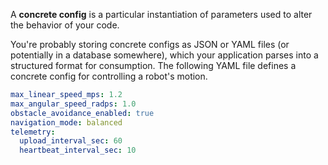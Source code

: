 A **concrete config** is a particular instantiation of parameters used to alter the 
behavior of your code. 

You're probably storing concrete configs as JSON or YAML files (or potentially in a 
database somewhere), which your application parses into a structured format for 
consumption. The following YAML file defines a concrete config for controlling a 
robot's motion.

```yaml
max_linear_speed_mps: 1.2
max_angular_speed_radps: 1.0
obstacle_avoidance_enabled: true
navigation_mode: balanced
telemetry:
  upload_interval_sec: 60
  heartbeat_interval_sec: 10
```